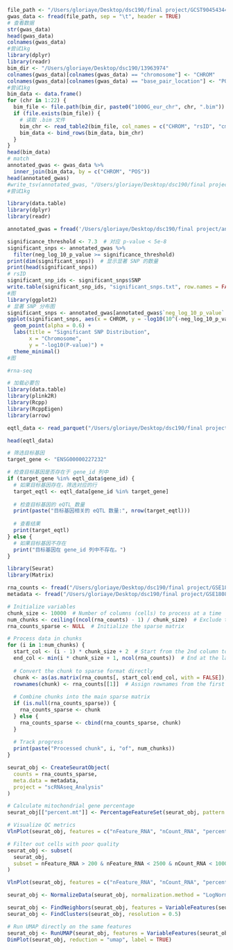 
```r
file_path <- "/Users/gloriaye/Desktop/dsc190/final project/GCST90454344.tsv"
gwas_data <- fread(file_path, sep = "\t", header = TRUE)
# 查看数据
str(gwas_data)
head(gwas_data)
colnames(gwas_data)
#尝试1kg
library(dplyr) 
library(readr)   
bim_dir <- "/Users/gloriaye/Desktop/dsc190/13963974"
colnames(gwas_data)[colnames(gwas_data) == "chromosome"] <- "CHROM"
colnames(gwas_data)[colnames(gwas_data) == "base_pair_location"] <- "POS"
#尝试1kg
bim_data <- data.frame()
for (chr in 1:22) {
  bim_file <- file.path(bim_dir, paste0("1000G_eur_chr", chr, ".bim"))
  if (file.exists(bim_file)) {
    # 读取 .bim 文件
    bim_chr <- read_table2(bim_file, col_names = c("CHROM", "rsID", "cm", "POS", "REF", "ALT"))
    bim_data <- bind_rows(bim_data, bim_chr)
  }
}
head(bim_data)
# match
annotated_gwas <- gwas_data %>%
  inner_join(bim_data, by = c("CHROM", "POS"))
head(annotated_gwas)
#write_tsv(annotated_gwas, "/Users/gloriaye/Desktop/dsc190/final project")
#尝试1kg
```

```r
library(data.table)
library(dplyr) 
library(readr)
```

```r
annotated_gwas = fread('/Users/gloriaye/Desktop/dsc190/final project/annotated_gwas_data.tsv')
```


```r
significance_threshold <- 7.3  # 对应 p-value < 5e-8
significant_snps <- annotated_gwas %>%
  filter(neg_log_10_p_value >= significance_threshold)
print(dim(significant_snps))  # 显示显著 SNP 的数量
print(head(significant_snps)) 
# rsID
significant_snp_ids <- significant_snps$SNP
write.table(significant_snp_ids, "significant_snps.txt", row.names = FALSE, col.names = FALSE, quote = FALSE)
#图
library(ggplot2)
# 显著 SNP 分布图
significant_snps <- annotated_gwas[annotated_gwas$`neg_log_10_p_value` > 7.301, ]
ggplot(significant_snps, aes(x = CHROM, y = -log10(10^(-neg_log_10_p_value)))) +
  geom_point(alpha = 0.6) +
  labs(title = "Significant SNP Distribution",
       x = "Chromosome",
       y = "-log10(P-value)") +
  theme_minimal()
#图

#rna-seq

```

```r
# 加载必要包
library(data.table)
library(plink2R)
library(Rcpp)
library(RcppEigen)
library(arrow)
```


```r
eqtl_data <- read_parquet("/Users/gloriaye/Desktop/dsc190/final project/Breast_Mammary_Tissue.v10.eQTLs.signif_pairs.parquet")

```

```r
head(eqtl_data)
```


```r
# 筛选目标基因
target_gene <- "ENSG00000227232"

# 检查目标基因是否存在于 gene_id 列中
if (target_gene %in% eqtl_data$gene_id) {
  # 如果目标基因存在，筛选对应的行
  target_eqtl <- eqtl_data[gene_id %in% target_gene]
  
  # 检查目标基因的 eQTL 数量
  print(paste("目标基因相关的 eQTL 数量:", nrow(target_eqtl)))
  
  # 查看结果
  print(target_eqtl)
} else {
  # 如果目标基因不存在
  print("目标基因在 gene_id 列中不存在。")
}
```


```r
library(Seurat)
library(Matrix)
```

```r
rna_counts <- fread("/Users/gloriaye/Desktop/dsc190/final project/GSE180878_Li_Brugge_10XscRNAseq_GeneCellMatrix_RNAcounts_human.csv")
metadata <- fread("/Users/gloriaye/Desktop/dsc190/final project/GSE180878_Li_Brugge_10XscRNAseq_Metadata_human.csv")

```

```r

# Initialize variables
chunk_size <- 10000  # Number of columns (cells) to process at a time
num_chunks <- ceiling((ncol(rna_counts) - 1) / chunk_size)  # Exclude the first column
rna_counts_sparse <- NULL  # Initialize the sparse matrix

# Process data in chunks
for (i in 1:num_chunks) {
  start_col <- (i - 1) * chunk_size + 2  # Start from the 2nd column to skip gene names
  end_col <- min(i * chunk_size + 1, ncol(rna_counts))  # End at the last column in the chunk
  
  # Convert the chunk to sparse format directly
  chunk <- as(as.matrix(rna_counts[, start_col:end_col, with = FALSE]), "dgCMatrix")
  rownames(chunk) <- rna_counts[[1]]  # Assign rownames from the first column
  
  # Combine chunks into the main sparse matrix
  if (is.null(rna_counts_sparse)) {
    rna_counts_sparse <- chunk
  } else {
    rna_counts_sparse <- cbind(rna_counts_sparse, chunk)
  }
  
  # Track progress
  print(paste("Processed chunk", i, "of", num_chunks))
}

```

```r
seurat_obj <- CreateSeuratObject(
  counts = rna_counts_sparse,
  meta.data = metadata,
  project = "scRNAseq_Analysis"
)
```

```r
# Calculate mitochondrial gene percentage
seurat_obj[["percent.mt"]] <- PercentageFeatureSet(seurat_obj, pattern = "^MT-")

# Visualize QC metrics
VlnPlot(seurat_obj, features = c("nFeature_RNA", "nCount_RNA", "percent.mt"), ncol = 3)

# Filter out cells with poor quality
seurat_obj <- subset(
  seurat_obj,
  subset = nFeature_RNA > 200 & nFeature_RNA < 2500 & nCount_RNA < 100000 & percent.mt < 5
)
```

```r
VlnPlot(seurat_obj, features = c("nFeature_RNA", "nCount_RNA", "percent.mt"), ncol = 3)
```


```r
seurat_obj <- NormalizeData(seurat_obj, normalization.method = "LogNormalize", scale.factor = 10000)

```
```r
seurat_obj <- FindNeighbors(seurat_obj, features = VariableFeatures(seurat_obj))
seurat_obj <- FindClusters(seurat_obj, resolution = 0.5)

# Run UMAP directly on the same features
seurat_obj <- RunUMAP(seurat_obj, features = VariableFeatures(seurat_obj))
DimPlot(seurat_obj, reduction = "umap", label = TRUE)
```

```r

```

